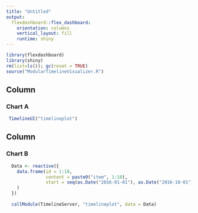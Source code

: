 ```yaml
---
title: "Untitled"
output: 
  flexdashboard::flex_dashboard:
    orientation: columns
    vertical_layout: fill
    runtime: shiny
---
```


```r
library(flexdashboard)
library(shiny)
rm(list=ls()); gc(reset = TRUE)
source("ModularTimelineVisualizer.R")
```

Column {data-width=500}
-----------------------------------------------------------------------

### Chart A

```r
 TimelineUI("timelineplot")
```

Column {data-width=500}
-----------------------------------------------------------------------

### Chart B

```r
  Data <- reactive({
    data.frame(id = 1:10,
               content = paste0("item", 1:10),
               start = seq(as.Date("2016-01-01"), as.Date("2016-10-01"), "month")
    )
  })
  
  callModule(TimelineServer, "timelineplot", data = Data)
```

